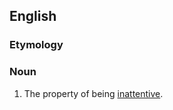 ==English==

===Etymology===
{{suffix|inattentive|ness|lang=en}}

===Noun===
{{en-noun|-}}

# The property of being [[inattentive]].